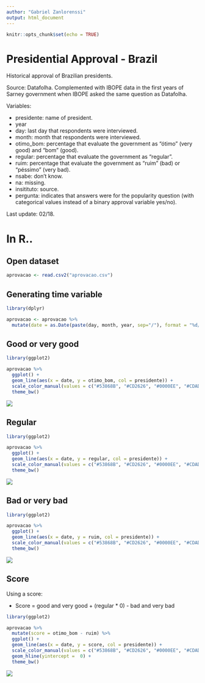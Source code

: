 ```yaml
---
author: "Gabriel Zanlorenssi"
output: html_document
---
```


```r
knitr::opts_chunk$set(echo = TRUE)
```

# Presidential Approval - Brazil

Historical approval of Brazilian presidents. 

Source: Datafolha. Complemented with IBOPE data in the first years of Sarney government when IBOPE asked the same question as Datafolha.

Variables:

* presidente: name of president.
* year
* day: last day that respondents were interviewed.
* month: month that respondents were interviewed.
* otimo_bom: percentage that evaluate the government as "ótimo" (very good) and "bom" (good).
* regular: percentage that evaluate the government as "regular".
* ruim: percentage that evaluate the government as "ruim" (bad) or "péssimo" (very bad).
* nsabe: don't know.
* na: missing.
* insitituto: source.
* pergunta: indicates that answers were for the popularity question (with categorical values instead of a binary approval variable yes/no).

Last update: 02/18.

# In R..

## Open dataset

```r
aprovacao <- read.csv2("aprovacao.csv")
```

## Generating time variable

```r
library(dplyr)

aprovacao <- aprovacao %>% 
  mutate(date = as.Date(paste(day, month, year, sep="/"), format = "%d/%m/%Y"))
```

## Good or very good

```r
library(ggplot2)

aprovacao %>% 
  ggplot() +
  geom_line(aes(x = date, y = otimo_bom, col = presidente)) +
  scale_color_manual(values = c("#53868B", "#CD2626", "#0000EE", "#CDAD00", "#EE2C2C", "#8B6508", "#FFC125")) + 
  theme_bw()
```

![](./png/png_1_pres.png)


## Regular

```r
library(ggplot2)

aprovacao %>% 
  ggplot() +
  geom_line(aes(x = date, y = regular, col = presidente)) +
  scale_color_manual(values = c("#53868B", "#CD2626", "#0000EE", "#CDAD00", "#EE2C2C", "#8B6508", "#FFC125")) + 
  theme_bw()
```

![](./png/png_2_pres.png)

## Bad or very bad

```r
library(ggplot2)

aprovacao %>% 
  ggplot() +
  geom_line(aes(x = date, y = ruim, col = presidente)) +
  scale_color_manual(values = c("#53868B", "#CD2626", "#0000EE", "#CDAD00", "#EE2C2C", "#8B6508", "#FFC125")) + 
  theme_bw()
```

![](./png/png_3_pres.png)

## Score

Using a score:

* Score = good and very good + (regular * 0) - bad and very bad

```r
library(ggplot2)

aprovacao %>% 
  mutate(score = otimo_bom - ruim) %>% 
  ggplot() +
  geom_line(aes(x = date, y = score, col = presidente)) +
  scale_color_manual(values = c("#53868B", "#CD2626", "#0000EE", "#CDAD00", "#EE2C2C", "#8B6508", "#FFC125")) + 
  geom_hline(yintercept =  0) + 
  theme_bw()

```

![](./png/png_4_pres.png)
